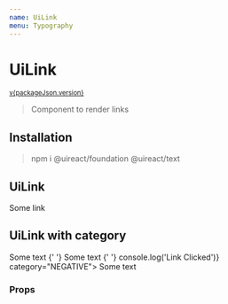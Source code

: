```yaml
---
name: UiLink
menu: Typography
---
```





# UiLink

<sup>
  <a href="https://github.com/inavac182/ui-react/blob/main/packages/text/" target="_blank">
    v{packageJson.version}
  </a>
</sup>

> Component to render links

## Installation

> npm i @uireact/foundation @uireact/text

## UiLink

<Playground>
  <UiLink href="https://uireact.io">Some link</UiLink>
</Playground>

## UiLink with category

<Playground>
  <UiLink href="https://uireact.io" target="_blank" category="ERROR">
    Some text
  </UiLink>{' '}
  <UiLink href="https://uireact.io" category="POSITIVE">
    Some text
  </UiLink>{' '}
  <UiLink handleClick={() => console.log('Link Clicked')} category="NEGATIVE">
    Some text
  </UiLink>
</Playground>

### Props

<Props of={UiLink} />
